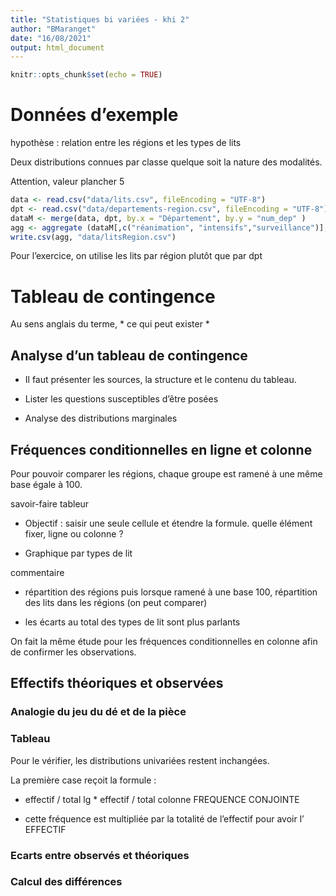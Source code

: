 ```yaml
---
title: "Statistiques bi variées - khi 2"
author: "BMaranget"
date: "16/08/2021"
output: html_document
---
```


```r
knitr::opts_chunk$set(echo = TRUE)
```

# Données d'exemple

hypothèse : relation entre les régions et les types de lits

Deux distributions connues par classe quelque soit la nature des modalités.

Attention, valeur plancher 5

```r
data <- read.csv("data/lits.csv", fileEncoding = "UTF-8")
dpt <- read.csv("data/departements-region.csv", fileEncoding = "UTF-8")
dataM <- merge(data, dpt, by.x = "Département", by.y = "num_dep" )
agg <- aggregate (dataM[,c("réanimation", "intensifs","surveillance")], by = list(dataM$region_name), sum)
write.csv(agg, "data/litsRegion.csv")
```

Pour l'exercice, on utilise les lits par région plutôt que par dpt


# Tableau de contingence

Au sens anglais du terme, * ce qui peut exister *

## Analyse d'un tableau de contingence

- Il faut présenter les sources, la structure et le contenu du tableau.

- Lister les questions susceptibles d'être posées

- Analyse des distributions marginales


## Fréquences conditionnelles en ligne et colonne

Pour pouvoir comparer les régions, chaque groupe est ramené à une même base
égale à 100.



savoir-faire tableur

- Objectif : saisir une seule cellule et étendre la formule.
quelle élément fixer, ligne ou colonne ?

- Graphique par types de lit

commentaire

- répartition des régions puis lorsque ramené à une base 100, répartition des lits
dans les régions (on peut comparer)

- les écarts au total des types de lit sont plus parlants

On fait la même étude pour les fréquences conditionnelles en colonne afin
de confirmer les observations.

## Effectifs théoriques et observées

### Analogie du jeu du dé et de la pièce

### Tableau

Pour le vérifier, les distributions univariées restent inchangées.

La première case reçoit la formule :

- effectif / total lg * effectif / total colonne FREQUENCE CONJOINTE

- cette fréquence est multipliée par la totalité de l'effectif pour avoir l' EFFECTIF

### Ecarts entre observés et théoriques

### Calcul des différences
